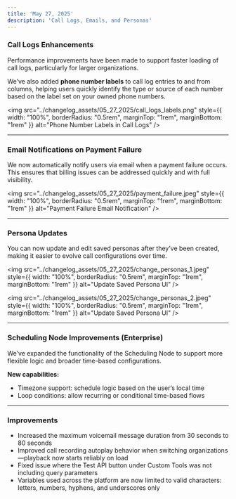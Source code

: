 ```yaml
---
title: 'May 27, 2025'
description: 'Call Logs, Emails, and Personas'
---
```


### Call Logs Enhancements

Performance improvements have been made to support faster loading of call logs, particularly for larger organizations.

We’ve also added **phone number labels** to call log entries to and from columns, helping users quickly identify the type or source of each number based on the label set on your owned phone numbers.

<img 
  src="../changelog_assets/05_27_2025/call_logs_labels.png" 
  style={{ width: "100%", borderRadius: "0.5rem", marginTop: "1rem", marginBottom: "1rem" }}
  alt="Phone Number Labels in Call Logs"
/>

---

### Email Notifications on Payment Failure

We now automatically notify users via email when a payment failure occurs. This ensures that billing issues can be addressed quickly and with full visibility.

<img 
  src="../changelog_assets/05_27_2025/payment_failure.jpeg" 
  style={{ width: "100%", borderRadius: "0.5rem", marginTop: "1rem", marginBottom: "1rem" }}
  alt="Payment Failure Email Notification"
/>

---

### Persona Updates

You can now update and edit saved personas after they’ve been created, making it easier to evolve call configurations over time.

<img 
  src="../changelog_assets/05_27_2025/change_personas_1.jpeg" 
  style={{ width: "100%", borderRadius: "0.5rem", marginTop: "1rem", marginBottom: "1rem" }}
  alt="Update Saved Persona UI"
/>

<img 
  src="../changelog_assets/05_27_2025/change_personas_2.jpeg" 
  style={{ width: "100%", borderRadius: "0.5rem", marginTop: "1rem", marginBottom: "1rem" }}
  alt="Update Saved Persona UI"
/>

---

### Scheduling Node Improvements (Enterprise)

We’ve expanded the functionality of the Scheduling Node to support more flexible logic and broader time-based configurations.

**New capabilities:**
- Timezone support: schedule logic based on the user’s local time
- Loop conditions: allow recurring or conditional time-based flows

---

### Improvements

- Increased the maximum voicemail message duration from 30 seconds to 80 seconds
- Improved call recording autoplay behavior when switching organizations—playback now starts reliably on load
- Fixed issue where the Test API button under Custom Tools was not including query parameters
- Variables used across the platform are now limited to valid characters: letters, numbers, hyphens, and underscores only
